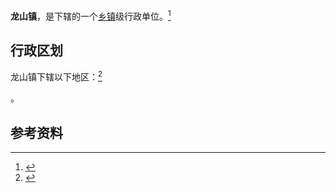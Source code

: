 {{中国乡级行政区|37/11/22/109/000}}

'''龙山镇'''，是{{PRC admin/fullname|37/11/22/109/000|3}}下辖的一个[[乡镇|乡镇]]级行政单位。<ref>{{PRC admin/ref sgc|{{PRC admin/parent|37/11/22/109/000}}}}</ref>

== 行政区划 ==

龙山镇下辖以下地区：<ref>{{PRC admin/ref sgc|37/11/22/109/000}}</ref>

{{PRC admin/children|37/11/22/109/000}}。

== 参考资料 ==

{{reflist}}

{{行政区划小作品}}
{{PRC admin/navcat|37/11/22/109/000}}